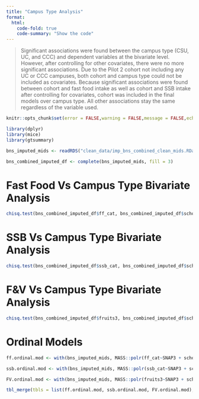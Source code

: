```yaml
---
title: "Campus Type Analysis"
format:
  html:
    code-fold: true
    code-summary: "Show the code"
---
```


> Significant associations were found between the campus type (CSU, UC, and CCC) and dependent variables at the bivariate level. However, after controlling for other covariates, there were no more significant associations. Due to the Pilot 2 cohort not including any UC or CCC campuses, both cohort and campus type could not be included as covariates. Because significant associations were found between cohort and fast food intake as well as cohort and SSB intake after controlling for covariates, cohort was included in the final models over campus type. All other associations stay the same regardless of the variable used.

```r
knitr::opts_chunk$set(error = FALSE,warning = FALSE,message = FALSE,echo = TRUE)

library(dplyr)
library(mice)
library(gtsummary)

bns_imputed_mids <- readRDS("clean_data/imp_bns_combined_clean_mids.RData")

bns_combined_imputed_df <- complete(bns_imputed_mids, fill = 3)

```

# Fast Food Vs Campus Type Bivariate Analysis

```r

chisq.test(bns_combined_imputed_df$ff_cat, bns_combined_imputed_df$school2)

```

# SSB Vs Campus Type Bivariate Analysis

```r

chisq.test(bns_combined_imputed_df$ssb_cat, bns_combined_imputed_df$school2)

```

# F&V Vs Campus Type Bivariate Analysis

```r

chisq.test(bns_combined_imputed_df$fruits3, bns_combined_imputed_df$school2)

```

# Ordinal Models

```r


ff.ordinal.mod <- with(bns_imputed_mids, MASS::polr(ff_cat~SNAP3 + school2 + gender + race_eth + age + physical_activity + storage_room + health_conscious + living_with_family + cooking_confident + food_insecure_2item + paid_work_hours_tens + homelessness_year, Hess=TRUE)) %>% tbl_regression(exponentiate = TRUE) %>% bold_p()

ssb.ordinal.mod <- with(bns_imputed_mids, MASS::polr(ssb_cat~SNAP3 + school2 + race_eth + gender + age + units_four + unpaid_work_hours_tens + paid_work_hours_tens + caregiving_hours_tens + health_conscious + storage_access + physical_activity + homelessness_year, Hess=TRUE)) %>% tbl_regression(exponentiate = TRUE) %>% bold_p()

FV.ordinal.mod <- with(bns_imputed_mids, MASS::polr(fruits3~SNAP3 + school2 + gender + race_eth + age  + health_conscious + cooking_confident + physical_activity + storage_room + food_insecure_2item + firstgen, Hess=TRUE)) %>% tbl_regression(exponentiate = TRUE) %>% bold_p()

tbl_merge(tbls = list(ff.ordinal.mod, ssb.ordinal.mod, FV.ordinal.mod), tab_spanner = c("**Fast Food Model**", "**SSB Model**", "**F&V Model**"))

```

